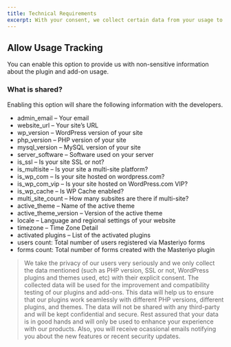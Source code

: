 ```yaml
---
title: Technical Requirements
excerpt: With your consent, we collect certain data from your usage to make the plugin better and more user friendly.
---
```


## Allow Usage Tracking

You can enable this option to provide us with non-sensitive information about the plugin and add-on usage.

### What is shared?

Enabling this option will share the following information with the developers.

- admin_email – Your email
- website_url – Your site’s URL
- wp_version – WordPress version of your site
- php_version – PHP version of your site
- mysql_version – MySQL version of your site
- server_software – Software used on your server
- is_ssl – Is your site SSL or not?
- is_multisite – Is your site a multi-site platform?
- is_wp_com – Is your site hosted on wordpress.com?
- is_wp_com_vip – Is your site hosted on WordPress.com VIP?
- is_wp_cache – Is WP Cache enabled?
- multi_site_count – How many subsites are there if multi-site?
- active_theme – Name of the active theme
- active_theme_version – Version of the active theme
- locale – Language and regional settings of your website
- timezone – Time Zone Detail
- activated plugins – List of the activated plugins
- users count: Total number of users registered via Masteriyo forms
- forms count: Total number of forms created with the Masteriyo plugin

> We take the privacy of our users very seriously and we only collect the data mentioned (such as PHP version, SSL or not, WordPress plugins and themes used, etc) with their explicit consent. The collected data will be used for the improvement and compatibility testing of our plugins and add-ons. This data will help us to ensure that our plugins work seamlessly with different PHP versions, different plugins, and themes. The data will not be shared with any third-party and will be kept confidential and secure. Rest assured that your data is in good hands and will only be used to enhance your experience with our products.
> Also, you will receive ocassional emails notifying you about the new features or recent security updates.
